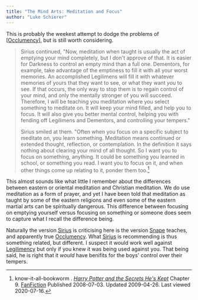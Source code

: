 ```yaml
---
title: "The Mind Arts: Meditation and Focus"
author: "Luke Schierer"
---
```


This is probably the weekest attempt to dodge the problems of [[Occlumency]],
but is still worth considering.

> Sirius continued, "Now, meditation when taught is usually the act of
> emptying your mind completely, but I don't approve of that. It is easier for
> Darkness to control an empty mind than a full one. Dementors, for example,
> take advantage of the emptiness to fill it with all your worst memories. An
> accomplished Legilimens will fill it with whatever memories of yours that they
> want to see, or what they want *you* to see. If that occurs, the only
> way to stop them is to regain control of your mind, and only the mentally
> stronger of you will succeed. Therefore, I will be teaching you meditation
> where you select something to meditate on. It will keep your mind filled, and
> help you to focus. It will also give you better mental control, helping you
> with fending off Legilimens and Dementors, and controlling your
> tempers."
> 
> Sirius smiled at them. "Often when you focus on a specific
> subject to meditate on, you learn something. Meditation means continued or
> extended thought, reflection, or contemplation. In the definition it says
> nothing about clearing your mind of all thought. So I want you to focus on
> something, anything. It could be something you learned in school, or something
> you read. I want you to focus on it, and when other things come up relating to
> it, ponder them too.[^20200716-4]

This almost sounds like what little I remember about the differences between
eastern or oriental meditation and Christian meditation.  We do use meditation
as a form of prayer, and yet I have been told that meditation as taught by some
of the eastern religions and even some of the eastern martial arts can be
spiritually dangerous.  This difference between focusing on emptying yourself
versus focusing on something or someone does seem to capture what I recall the
difference being.

Naturally the version [Sirius][] is criticising here is the version [Snape][]
teaches, and apparently true [Occlumency].  What [Sirius][] is recommending is
thus something related, but different. I suspect it would work well against
[Legilimency][] but only if you knew it was being used against you.  That
being said, he is right that it _would_ have benifits for the boys' control over
their tempers. 

[Snape]: <../../../people/snape/severus>

[Sirius]: <../../../people/black/sirius_iii>

[Legilimency]: <legilimency>

[Occlumency]: <occlumency>

[^20200716-4]: know-it-all-bookworm . _[Harry Potter and the Secrets He's
    Kept](https://www.fanfiction.net/s/4367211)_ Chapter 9.
    [FanFiction](https://www.fanfiction.net) Published 2008-07-03. Updated
    2009-04-26.  Last viewed 2020-07-16. 

